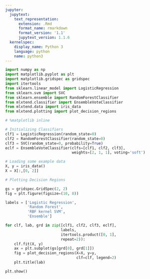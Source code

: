 ```yaml
---
jupyter:
  jupytext:
    text_representation:
      extension: .Rmd
      format_name: rmarkdown
      format_version: '1.1'
      jupytext_version: 1.1.6
  kernelspec:
    display_name: Python 3
    language: python
    name: python3
---
```


```python
import numpy as np
import matplotlib.pyplot as plt
import matplotlib.gridspec as gridspec
import itertools
from sklearn.linear_model import LogisticRegression
from sklearn.svm import SVC
from sklearn.ensemble import RandomForestClassifier
from mlxtend.classifier import EnsembleVoteClassifier
from mlxtend.data import iris_data
from mlxtend.plotting import plot_decision_regions

# %matplotlib inline

# Initializing Classifiers
clf1 = LogisticRegression(random_state=0)
clf2 = RandomForestClassifier(random_state=0)
clf3 = SVC(random_state=0, probability=True)
eclf = EnsembleVoteClassifier(clfs=[clf1, clf2, clf3],
                              weights=[2, 1, 1], voting='soft')

# Loading some example data
X, y = iris_data()
X = X[:,[0, 2]]

# Plotting Decision Regions

gs = gridspec.GridSpec(2, 2)
fig = plt.figure(figsize=(10, 8))

labels = ['Logistic Regression',
          'Random Forest',
          'RBF kernel SVM',
          'Ensemble']

for clf, lab, grd in zip([clf1, clf2, clf3, eclf],
                         labels,
                         itertools.product([0, 1],
                         repeat=2)):
    clf.fit(X, y)
    ax = plt.subplot(gs[grd[0], grd[1]])
    fig = plot_decision_regions(X=X, y=y,
                                clf=clf, legend=2)
    plt.title(lab)

plt.show()
```

```python

```
